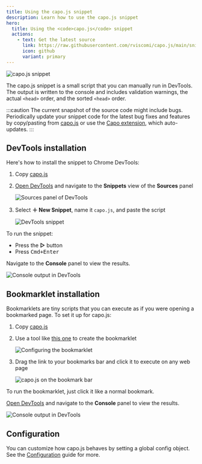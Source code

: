 ```yaml
---
title: Using the capo.js snippet
description: Learn how to use the capo.js snippet
hero:
  title: Using the <code>capo.js</code> snippet
  actions:
    - text: Get the latest source
      link: https://raw.githubusercontent.com/rviscomi/capo.js/main/snippet/capo.js
      icon: github
      variant: primary
---
```


![capo.js snippet](../../../assets/devtools-snippet.png)

The capo.js snippet is a small script that you can manually run in DevTools. The output is written to the console and includes validation warnings, the actual `<head>` order, and the sorted `<head>` order.

:::caution
The current snapshot of the source code might include bugs. Periodically update your snippet code for the latest bug fixes and features by copy/pasting from [capo.js](https://raw.githubusercontent.com/rviscomi/capo.js/main/snippet/capo.js) or use the [Capo extension](http://localhost:3000/capo.js/user/extension/), which auto-updates.
:::

## DevTools installation

Here's how to install the snippet to Chrome DevTools:

1. Copy [capo.js](https://raw.githubusercontent.com/rviscomi/capo.js/main/snippet/capo.js)
2. [Open DevTools](https://developer.chrome.com/docs/devtools/open/) and navigate to the **Snippets** view of the **Sources** panel

    ![Sources panel of DevTools](../../../assets/devtools-sources.png)

3. Select **＋ New Snippet**, name it `capo.js`, and paste the script

    ![DevTools snippet](../../../assets/devtools-snippet.png)

To run the snippet:

- Press the **▷** button
- Press <kbd>Cmd+Enter</kbd>

Navigate to the **Console** panel to view the results.

![Console output in DevTools](../../../assets/devtools-console.png)

## Bookmarklet installation

Bookmarklets are tiny scripts that you can execute as if you were opening a bookmarked page. To set it up for capo.js:

1. Copy [capo.js](https://raw.githubusercontent.com/rviscomi/capo.js/main/snippet/capo.js)
2. Use a tool like [this one](https://caiorss.github.io/bookmarklet-maker/) to create the bookmarklet

    ![Configuring the bookmarklet](../../../assets/bookmarklet-setup.png)

3. Drag the link to your bookmarks bar and click it to execute on any web page

    ![capo.js on the bookmark bar](../../../assets/bookmarklet.png)

To run the bookmarklet, just click it like a normal bookmark.

[Open DevTools](https://developer.chrome.com/docs/devtools/open/) and navigate to the **Console** panel to view the results.

![Console output in DevTools](../../../assets/devtools-console.png)

## Configuration

You can customize how capo.js behaves by setting a global config object. See the [Configuration](/capo.js/user/config/#configuring-the-snippet) guide for more.
